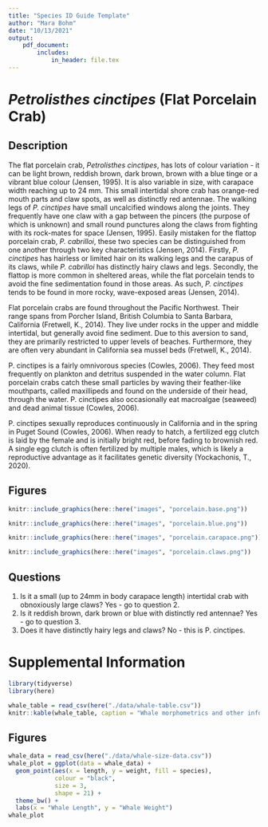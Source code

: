 ```yaml
---
title: "Species ID Guide Template"
author: "Mara Bohm"
date: "10/13/2021"
output:
    pdf_document:
        includes:
            in_header: file.tex
---
```


\newpage

# *Petrolisthes cinctipes* (Flat Porcelain Crab)

## Description

The flat porcelain crab, *Petrolisthes cinctipes*, has lots of colour variation - it can be light brown, reddish brown, dark brown, brown with a blue tinge or a vibrant blue colour (Jensen, 1995). It is also variable in size, with carapace width reaching up to 24 mm. This small intertidal shore crab has orange-red mouth parts and claw spots, as well as distinctly red antennae. The walking legs of *P. cinctipes* have small uncalcified windows along the joints. They frequently have one claw with a gap between the pincers (the purpose of which is unknown) and small round punctures along the claws from fighting with its rock-mates for space (Jensen, 1995).
Easily mistaken for the flattop porcelain crab, *P. cabrilloi*, these two species can be distinguished from one another through two key characteristics (Jensen, 2014). Firstly, *P. cinctipes* has hairless or limited hair on its walking legs and the carapus of its claws, while *P. cabrilloi* has distinctly hairy claws and legs. Secondly, the flattop is more common in sheltered areas, while the flat porcelain tends to avoid the fine sedimentation found in those areas. As such, *P. cinctipes* tends to be found in more rocky, wave-exposed areas (Jensen, 2014).

Flat porcelain crabs are found throughout the Pacific Northwest. Their range spans from Porcher Island, British Columbia to Santa Barbara, California (Fretwell, K., 2014). They live under rocks in the upper and middle intertidal, but generally avoid fine sediment. Due to this aversion to sand, they are primarily restricted to upper levels of beaches. Furthermore, they are often very abundant in California sea mussel beds (Fretwell, K., 2014).

P. cinctipes is a fairly omnivorous species (Cowles, 2006). They feed most frequently on plankton and detritus suspended in the water column. Flat porcelain crabs catch these small particles by waving their feather-like mouthparts, called maxillipeds and found on the underside of their head, through the water. P. cinctipes also occasionally eat macroalgae (seaweed) and dead animal tissue (Cowles, 2006).

P. cinctipes sexually reproduces continuously in California and in the spring in Puget Sound (Cowles, 2006). When ready to hatch, a fertilized egg clutch is laid by the female and is initially bright red, before fading to brownish red. A single egg clutch is often fertilized by multiple males, which is likely a reproductive advantage as it facilitates genetic diversity (Yockachonis, T., 2020). 


\newpage 

## Figures

```r
knitr::include_graphics(here::here("images", "porcelain.base.png"))
```

```r
knitr::include_graphics(here::here("images", "porcelain.blue.png"))
```

```r
knitr::include_graphics(here::here("images", "porcelain.carapace.png"))
```

```r
knitr::include_graphics(here::here("images", "porcelain.claws.png"))
```

\newpage 

## Questions

1. Is it a small (up to 24mm in body carapace length) intertidal crab with obnoxiously large claws? Yes - go to question 2.
2. Is it reddish brown, dark brown or blue with distinctly red antennae? Yes - go to question 3.
3. Does it have distinctly hairy legs and claws? No - this is P. cinctipes.


\newpage


# Supplemental Information

```r
library(tidyverse)
library(here)

whale_table = read_csv(here("./data/whale-table.csv"))
knitr::kable(whale_table, caption = "Whale morphometrics and other infomration.")
```

## Figures

```r

whale_data = read_csv(here("./data/whale-size-data.csv"))
whale_plot = ggplot(data = whale_data) +
  geom_point(aes(x = length, y = weight, fill = species), 
             colour = "black", 
             size = 3, 
             shape = 21) +
  theme_bw() +
  labs(x = "Whale Length", y = "Whale Weight")
whale_plot
```